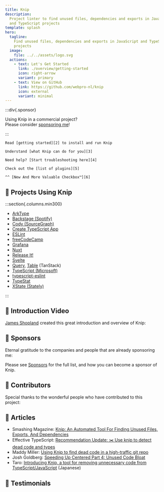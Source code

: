 ```yaml
---
title: Knip
description:
  Project linter to find unused files, dependencies and exports in JavaScript
  and TypeScript projects
template: splash
hero:
  tagline:
    Find unused files, dependencies and exports in JavaScript and TypeScript
    projects
  image:
    file: ../../assets/logo.svg
  actions:
    - text: Let's Get Started
      link: ./overview/getting-started
      icon: right-arrow
      variant: primary
    - text: View on GitHub
      link: https://github.com/webpro-nl/knip
      icon: external
      variant: minimal
---
```



:::div{.sponsor}

Using Knip in a commercial project?<br />Please consider [sponsoring me][1]!

:::

<CardGrid stagger>
  <Card title="Getting Started" icon="rocket">

    Read [getting started][2] to install and run Knip

  </Card>

  <Card title="Why Use Knip?" icon="approve-check">

    Understand [what Knip can do for you][3]

  </Card>

  <Card title="Troubleshooting" icon="warning">

    Need help? [Start troubleshooting here][4]

  </Card>

  <Card title="Plugins" icon="list-format">

    Check out the [list of plugins][5]

  </Card>

  <Card title="Works with checker.ts" icon="approve-check">

    ^^ [New And More Valuable Checkbox™️][6]

  </Card>
</CardGrid>

## 🧡 Projects Using Knip

:::section{.columns.min300}

- [ArkType][7]
- [Backstage (Spotify)][8]
- [Cody (SourceGraph)][9]
- [Create TypeScript App][10]
- [ESLint][11]
- [freeCodeCamp][12]
- [Grafana][13]
- [Nuxt][14]
- [Release It!][15]
- [Svelte][16]
- [Query][17], [Table][18] (TanStack)
- [TypeScript (Microsoft)][19]
- [typescript-eslint][20]
- [TypeStat][21]
- [XState (Stately)](https://github.com/statelyai/xstate)

:::

## 🧡 Introduction Video

[James Shopland][22] created this great introduction and overview of Knip:

<YouTube id="uhEkgWt-pUM" />

## 🧡 Sponsors

Eternal gratitude to the companies and people that are already sponsoring me:

<Sponsors direction="row" showAll={false} />

Please see [Sponsors][1] for the full list, and how you can become a sponsor of
Knip.

## 🧡 Contributors

Special thanks to the wonderful people who have contributed to this project:

<Contributors />

## 🧡 Articles

- Smashing Magazine: [Knip: An Automated Tool For Finding Unused Files, Exports,
  And Dependencies][23]
- Effective TypeScript: [Recommendation Update: ✂️ Use knip to detect dead code
  and types][24]
- Maddy Miller: [Using Knip to find dead code in a high-traffic git repo][25]
- Josh Goldberg: [Speeding Up Centered Part 4: Unused Code Bloat][26]
- Taro: [Introducing Knip, a tool for removing unnecessary code from
  TypeScript/JavaScript][27] (Japanese)

## 🧡 Testimonials

<Tweets />

[1]: ./sponsors
[2]: ./overview/getting-started.mdx
[3]: ./explanations/why-use-knip.md
[4]: ./guides/troubleshooting.md
[5]: ./reference/plugins.md
[6]: https://x.com/robpalmer2/status/1805502964435505559
[7]: https://github.com/arktypeio/arktype
[8]: https://github.com/backstage/backstage
[9]: https://github.com/sourcegraph/cody
[10]: https://github.com/JoshuaKGoldberg/create-typescript-app
[11]: https://github.com/eslint/eslint
[12]: https://github.com/freeCodeCamp/freeCodeCamp
[13]: https://github.com/grafana/grafana
[14]: https://github.com/nuxt/nuxt
[15]: https://github.com/release-it/release-it
[16]: https://github.com/sveltejs/svelte
[17]: https://github.com/TanStack/query
[18]: https://github.com/TanStack/table
[19]: https://github.com/microsoft/TypeScript
[20]: https://github.com/typescript-eslint/typescript-eslint
[21]: https://github.com/JoshuaKGoldberg/TypeStat
[22]: https://www.jamesshopland.com
[23]:
  https://www.smashingmagazine.com/2023/08/knip-automated-tool-find-unused-files-exports-dependencies/
[24]: https://effectivetypescript.com/2023/07/29/knip/
[25]: https://madelinemiller.dev/blog/knip-dead-code/
[26]:
  https://www.joshuakgoldberg.com/blog/speeding-up-centered-part-4-unused-code-bloat/
[27]: https://tech.basemachina.jp/entry/introduction-knip
